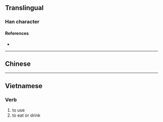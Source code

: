 {{also|擁}}
{{character info}}
==Translingual==

===Han character===
{{Han char|rn=64|rad=手|as=05|sn=8|four=|canj=QBQ|ids=⿰扌用}}

====References====
* {{Han ref|kx=0427.161|hdz=31855.060|uh=62E5|ud=25317}}

----

==Chinese==
{{zh-see|擁}}

----

==Vietnamese==

===Verb===
{{head|vi|verb|tr=dùng}}

# to use
# to eat or drink